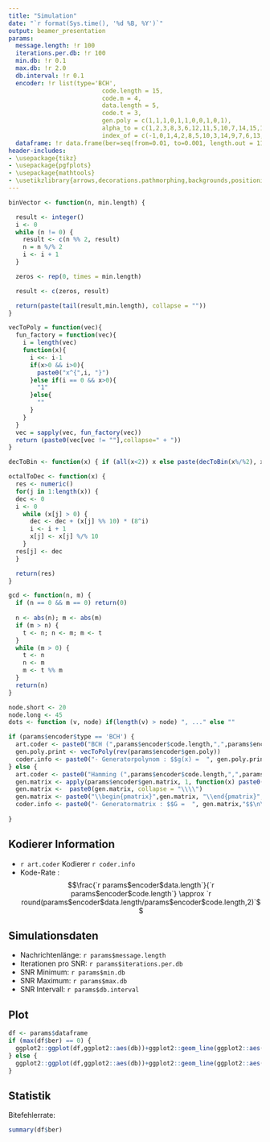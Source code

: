 ```yaml
---
title: "Simulation"
date: "`r format(Sys.time(), '%d %B, %Y')`"
output: beamer_presentation
params:
  message.length: !r 100
  iterations.per.db: !r 100
  min.db: !r 0.1
  max.db: !r 2.0
  db.interval: !r 0.1
  encoder: !r list(type='BCH',
                          code.length = 15,
                          code.m = 4,
                          data.length = 5,
                          code.t = 3,
                          gen.poly = c(1,1,1,0,1,1,0,0,1,0,1),
                          alpha_to = c(1,2,3,8,3,6,12,11,5,10,7,14,15,13,9,0),
                          index_of = c(-1,0,1,4,2,8,5,10,3,14,9,7,6,13,11,12))
  dataframe: !r data.frame(ber=seq(from=0.01, to=0.001, length.out = 11), db=seq(from=0.5, to=2, length.out = 11))
header-includes:
- \usepackage{tikz}
- \usepackage{pgfplots}
- \usepackage{mathtools}
- \usetikzlibrary{arrows,decorations.pathmorphing,backgrounds,positioning,fit,petri,calc}
---
```


```r
binVector <- function(n, min.length) {

  result <- integer()
  i <- 0
  while (n != 0) {
    result <- c(n %% 2, result)
    n = n %/% 2
    i <- i + 1
  }

  zeros <- rep(0, times = min.length)

  result <- c(zeros, result)

  return(paste(tail(result,min.length), collapse = ""))
}

vecToPoly = function(vec){
  fun_factory = function(vec){
    i = length(vec)
    function(x){
      i <<- i-1
      if(x>0 && i>0){
        paste0("x^{",i, "}")
      }else if(i == 0 && x>0){
        "1"
      }else{
        ""
      }
    }
  }
  vec = sapply(vec, fun_factory(vec))
  return (paste0(vec[vec != ""],collapse=" + "))
}

decToBin <- function(x) { if (all(x<2)) x else paste(decToBin(x%/%2), x%%2, sep="") }

octalToDec <- function(x) {
  res <- numeric()
  for(j in 1:length(x)) {
  dec <- 0
  i <- 0
    while (x[j] > 0) {
      dec <- dec + (x[j] %% 10) * (8^i)
      i <- i + 1
      x[j] <- x[j] %/% 10
    }
  res[j] <- dec
  }

  return(res)
}

gcd <- function(n, m) {
  if (n == 0 && m == 0) return(0)
  
  n <- abs(n); m <- abs(m)
  if (m > n) {
    t <- n; n <- m; m <- t
  }
  while (m > 0) {
    t <- n
    n <- m
    m <- t %% m
  }
  return(n)
}
```

```r
node.short <- 20
node.long <- 45
dots <- function (v, node) if(length(v) > node) ", ..." else ""

if (params$encoder$type == 'BCH') {
  art.coder <- paste0("BCH (",params$encoder$code.length,",",params$encoder$data.length,",",params$encoder$code.t*2+1,")")
  gen.poly.print <- vecToPoly(rev(params$encoder$gen.poly))
  coder.info <- paste0("- Generatorpolynom : $$g(x) =  ", gen.poly.print,"$$\n\n - Verbesserbare Fehler pro Block: $$",params$encoder$code.t,"$$\n\n")
} else {
  art.coder <- paste0("Hamming (",params$encoder$code.length,",",params$encoder$data.length,")")
  gen.matrix <- apply(params$encoder$gen.matrix, 1, function(x) paste0(x, collapse ="&"))
  gen.matrix <-  paste0(gen.matrix, collapse = "\\\\")
  gen.matrix <- paste0("\\begin{pmatrix}",gen.matrix, "\\end{pmatrix}", collapse="")
  coder.info <- paste0("- Generatormatrix : $$G =  ", gen.matrix,"$$\n\n")
  
}

```

## Kodierer Information

- `r art.coder` Kodierer
`r coder.info`
- Kode-Rate : $$\frac{`r params$encoder$data.length`}{`r params$encoder$code.length`} \approx `r round(params$encoder$data.length/params$encoder$code.length,2)`$$


## Simulationsdaten

- Nachrichtenlänge: `r params$message.length`
- Iterationen pro SNR: `r params$iterations.per.db`
- SNR Minimum: `r params$min.db`
- SNR Maximum: `r params$max.db`
- SNR Intervall: `r params$db.interval`

## Plot

```r

df <- params$dataframe
if (max(df$ber) == 0) {
  ggplot2::ggplot(df,ggplot2::aes(db))+ggplot2::geom_line(ggplot2::aes(y = ber))+ggplot2::xlab("Signal Rausch Verh\u00e4ltnis [dB]")+ggplot2::ylab("Bitfehlerrate")
} else {
  ggplot2::ggplot(df,ggplot2::aes(db))+ggplot2::geom_line(ggplot2::aes(y = ber))+ggplot2::scale_y_log10(limits = c(min(df$ber) / 2, max(df$ber) * 2))+ggplot2::xlab("Signal Rausch Verh\u00e4ltnis [dB]")+ggplot2::ylab("Bitfehlerrate")
}

```

## Statistik

Bitefehlerrate:

```r
summary(df$ber)
```
